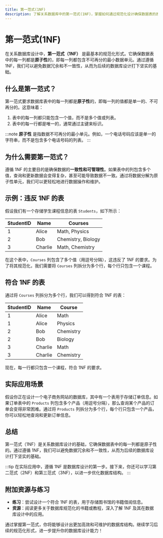 ```yaml
---
title: 第一范式(1NF)
description: 了解关系数据库中的第一范式(1NF)，掌握如何通过规范化设计确保数据表的原子性。
---
```


# 第一范式(1NF)

在关系数据库设计中，**第一范式（1NF）** 是最基本的规范化形式。它确保数据表中的每一列都是**原子性**的，即每一列都包含不可再分的最小数据单元。通过遵循 1NF，我们可以避免数据冗余和不一致性，从而为后续的数据库设计打下坚实的基础。

## 什么是第一范式？

第一范式要求数据库表中的每一列都是**原子性**的，即每一列的值都是单一的、不可再分的。这意味着：

1. 表中的每一列都只能包含一个值，而不是多个值或列表。
2. 表中的每一行都是唯一的，通常通过主键来标识。

:::note
**原子性** 是指数据不可再分的最小单元。例如，一个电话号码应该是单一的字符串，而不是包含多个电话号码的列表。
:::

## 为什么需要第一范式？

遵循 1NF 的主要目的是确保数据的**一致性和可管理性**。如果表中的列包含多个值，查询和更新数据会变得复杂，甚至可能导致数据不一致。通过将数据分解为原子性单元，我们可以更轻松地进行数据操作和维护。

## 示例：违反 1NF 的表

假设我们有一个存储学生课程信息的表 `Students`，如下所示：

| StudentID | Name       | Courses                |
|-----------|------------|------------------------|
| 1         | Alice      | Math, Physics          |
| 2         | Bob        | Chemistry, Biology     |
| 3         | Charlie    | Math, Chemistry        |

在这个表中，`Courses` 列包含了多个值（用逗号分隔），这违反了 1NF 的要求。为了将其规范化，我们需要将 `Courses` 列拆分为多个行，每个行只包含一个课程。

## 符合 1NF 的表

通过将 `Courses` 列拆分为多个行，我们可以得到符合 1NF 的表：

| StudentID | Name       | Course     |
|-----------|------------|------------|
| 1         | Alice      | Math       |
| 1         | Alice      | Physics    |
| 2         | Bob        | Chemistry  |
| 2         | Bob        | Biology    |
| 3         | Charlie    | Math       |
| 3         | Charlie    | Chemistry  |

现在，每一行都只包含一个课程，符合 1NF 的要求。

## 实际应用场景

假设你正在设计一个电子商务网站的数据库，其中有一个表用于存储订单信息。如果订单表中的 `Products` 列包含多个产品（用逗号分隔），那么查询某个产品的订单会变得非常困难。通过将 `Products` 列拆分为多个行，每个行只包含一个产品，你可以轻松地查询和更新订单信息。

## 总结

第一范式（1NF）是关系数据库设计的基础，它确保数据表中的每一列都是原子性的。通过遵循 1NF，我们可以避免数据冗余和不一致性，从而为后续的数据库设计打下坚实的基础。

:::tip
在实际应用中，遵循 1NF 是数据库设计的第一步。接下来，你还可以学习第二范式（2NF）和第三范式（3NF），以进一步优化数据库结构。
:::

## 附加资源与练习

- **练习**：尝试设计一个符合 1NF 的表，用于存储图书馆的书籍借阅信息。
- **资源**：阅读更多关于数据库规范化的书籍或教程，深入了解 1NF 及其在数据库设计中的应用。

通过掌握第一范式，你将能够设计出更加高效和可维护的数据库结构。继续学习后续的规范化形式，进一步提升你的数据库设计能力！